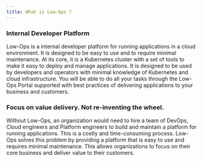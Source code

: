 ```yaml
---
title: What is Low-Ops ?
---
```


### Internal Developer Platform

Low-Ops is a internal developer platform for running applications in a cloud environment. It is designed to be easy to
use and to require minimal maintenance. At its core, it is a Kubernetes cluster with a set of tools to make it easy to
deploy and manage applications. It is designed to be used by developers and operators with minimal knowledge of
Kubernetes and cloud infrastructure. You will be able to do all your tasks through the Low-Ops Portal supported with
best practices of delivering applications to your business and customers.

### Focus on value delivery. Not re-inventing the wheel.

Without Low-Ops, an organization would need to hire a team of DevOps, Cloud engineers and Platform engineers to build
and maintain a platform for running applications. This is a costly and time-consuming process. Low-Ops solves this
problem by providing a platform that is easy to use and requires minimal maintenance. This allows organizations to focus
on their core business and deliver value to their customers.
